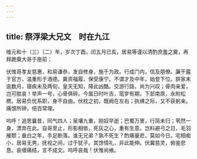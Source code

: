 ```yaml
---
---
---
```

title: 祭浮梁大兄文　时在九江
---



维元和十（三）〔二〕年，岁次丁酉，闰五月已亥，居易等谨以清酌庶羞之奠，再拜跪奠大哥于座前：

伏惟哥孝友慈惠，和易谦恭，发自修身，施于为政。行成门内，信及朋僚。廉干露于官方，温重形于酒德。冀资福履，保受康宁。不谓才及中年，始登下位。辞家未逾数月，寝疾未及两旬，皇天无知，降此凶酷。交游行路，尚为兴叹；骨肉亲爱，岂可胜哀！举声一号，心骨俱碎。今属日时叶吉，窀穸有期，下邽南原，永附松槚。居易负忧系职，身不自由。伏枕之初，既阙在左右；执绋之际，又不获躬亲。痛恨所钟，倍百常理。

呜呼！追思曩昔，同气四人；泉壤九重，刚奴早逝；巴蜀万里，行简未归；茕然一身，漂弃在此。自哥至止，形影相依，死灰之心，重有生意。岂料避弓之日，毛羽摧颓；垂白之年，手足断落。谁无兄弟？孰不死生？酌痛量悲，莫如今日。宅相痴小，居易无男，抚视之间，过于犹子。其馀情礼，非此能伸。伏冀慈灵，俯鉴悲恳。哀缠痛结，言不成文。呜呼哀哉！伏惟尚飨。